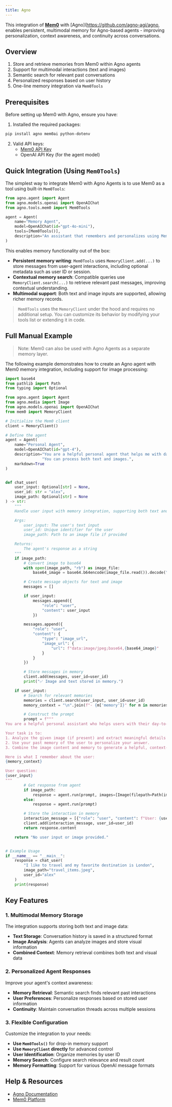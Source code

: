 ```yaml
---
title: Agno
---
```


This integration of [**Mem0**](https://github.com/mem0ai/mem0) with [Agno](https://github.com/agno-agi/agno, enables persistent, multimodal memory for Agno-based agents - improving personalization, context awareness, and continuity across conversations.

## Overview

1. Store and retrieve memories from Mem0 within Agno agents
2. Support for multimodal interactions (text and images)
3. Semantic search for relevant past conversations
4. Personalized responses based on user history
5. One-line memory integration via `Mem0Tools`

## Prerequisites

Before setting up Mem0 with Agno, ensure you have:

1. Installed the required packages:
```bash
pip install agno mem0ai python-dotenv
```

2. Valid API keys:
   - [Mem0 API Key](https://app.mem0.ai/dashboard/api-keys)
   - OpenAI API Key (for the agent model)

## Quick Integration (Using `Mem0Tools`)

The simplest way to integrate Mem0 with Agno Agents is to use Mem0 as a tool using built-in `Mem0Tools`:

```python
from agno.agent import Agent
from agno.models.openai import OpenAIChat
from agno.tools.mem0 import Mem0Tools

agent = Agent(
    name="Memory Agent",
    model=OpenAIChat(id="gpt-4o-mini"),
    tools=[Mem0Tools()],
    description="An assistant that remembers and personalizes using Mem0 memory."
)
```

This enables memory functionality out of the box:

- **Persistent memory writing**: `Mem0Tools` uses `MemoryClient.add(...)` to store messages from user-agent interactions, including optional metadata such as user ID or session.
- **Contextual memory search**: Compatible queries use `MemoryClient.search(...)` to retrieve relevant past messages, improving contextual understanding.
- **Multimodal support**: Both text and image inputs are supported, allowing richer memory records.

> `Mem0Tools` uses the `MemoryClient` under the hood and requires no additional setup. You can customize its behavior by modifying your tools list or extending it in code.

## Full Manual Example

> Note: Mem0 can also be used with Agno Agents as a separate memory layer.

The following example demonstrates how to create an Agno agent with Mem0 memory integration, including support for image processing:

```python
import base64
from pathlib import Path
from typing import Optional

from agno.agent import Agent
from agno.media import Image
from agno.models.openai import OpenAIChat
from mem0 import MemoryClient

# Initialize the Mem0 client
client = MemoryClient()

# Define the agent
agent = Agent(
    name="Personal Agent",
    model=OpenAIChat(id="gpt-4"),
    description="You are a helpful personal agent that helps me with day to day activities."
                "You can process both text and images.",
    markdown=True
)


def chat_user(
    user_input: Optional[str] = None,
    user_id: str = "alex",
    image_path: Optional[str] = None
) -> str:
    """
    Handle user input with memory integration, supporting both text and images.

    Args:
        user_input: The user's text input
        user_id: Unique identifier for the user
        image_path: Path to an image file if provided

    Returns:
        The agent's response as a string
    """
    if image_path:
        # Convert image to base64
        with open(image_path, "rb") as image_file:
            base64_image = base64.b64encode(image_file.read()).decode("utf-8")

        # Create message objects for text and image
        messages = []

        if user_input:
            messages.append({
                "role": "user",
                "content": user_input
            })

        messages.append({
            "role": "user",
            "content": {
                "type": "image_url",
                "image_url": {
                    "url": f"data:image/jpeg;base64,{base64_image}"
                }
            }
        })

        # Store messages in memory
        client.add(messages, user_id=user_id)
        print("✅ Image and text stored in memory.")

    if user_input:
        # Search for relevant memories
        memories = client.search(user_input, user_id=user_id)
        memory_context = "\n".join(f"- {m['memory']}" for m in memories['results'])

        # Construct the prompt
        prompt = f"""
You are a helpful personal assistant who helps users with their day-to-day activities and keeps track of everything.

Your task is to:
1. Analyze the given image (if present) and extract meaningful details to answer the user's question.
2. Use your past memory of the user to personalize your answer.
3. Combine the image content and memory to generate a helpful, context-aware response.

Here is what I remember about the user:
{memory_context}

User question:
{user_input}
"""
        # Get response from agent
        if image_path:
            response = agent.run(prompt, images=[Image(filepath=Path(image_path))])
        else:
            response = agent.run(prompt)

        # Store the interaction in memory
        interaction_message = [{"role": "user", "content": f"User: {user_input}\nAssistant: {response.content}"}]
        client.add(interaction_message, user_id=user_id)
        return response.content

    return "No user input or image provided."


# Example Usage
if __name__ == "__main__":
    response = chat_user(
        "I like to travel and my favorite destination is London",
        image_path="travel_items.jpeg",
        user_id="alex"
    )
    print(response)
```

## Key Features

### 1. Multimodal Memory Storage

The integration supports storing both text and image data:

- **Text Storage**: Conversation history is saved in a structured format
- **Image Analysis**: Agents can analyze images and store visual information
- **Combined Context**: Memory retrieval combines both text and visual data

### 2. Personalized Agent Responses

Improve your agent's context awareness:

- **Memory Retrieval**: Semantic search finds relevant past interactions
- **User Preferences**: Personalize responses based on stored user information
- **Continuity**: Maintain conversation threads across multiple sessions

### 3. Flexible Configuration

Customize the integration to your needs:

- **Use `Mem0Tools()`** for drop-in memory support
- **Use `MemoryClient` directly** for advanced control
- **User Identification**: Organize memories by user ID
- **Memory Search**: Configure search relevance and result count
- **Memory Formatting**: Support for various OpenAI message formats

## Help & Resources

- [Agno Documentation](https://docs.agno.com/introduction)
- [Mem0 Platform](https://app.mem0.ai/)

<Snippet file="get-help.mdx" />
